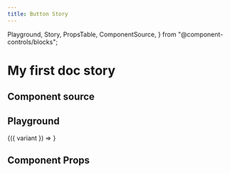 ```yaml
---
title: Button Story
---
```


  Playground,
  Story,
  PropsTable,
  ComponentSource,
} from "@component-controls/blocks";

# My first doc story

## Component source

<ComponentSource of="." title="Component source" />

## Playground

<Playground description="VariantButton story">
  <Story name="simple" component={VariantButton}>
    {({ variant }) => <VariantButton variant={variant} text="click me" />}
  </Story>
</Playground>

## Component Props

<PropsTable of="." visibility="controls" />
